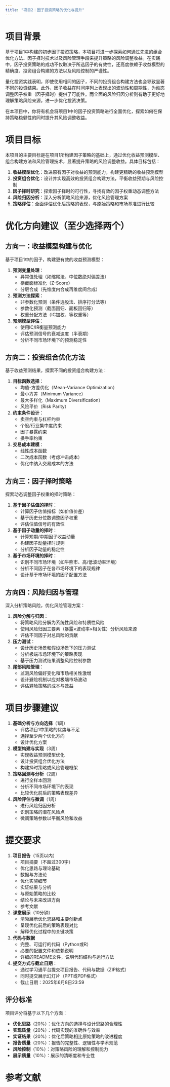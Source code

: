 ```yaml
---
title: "项目2：因子投资策略的优化与提升"
---
```


# 项目背景

基于项目1中构建的初步因子投资策略，本项目将进一步探索如何通过先进的组合优化方法、因子择时技术以及风险管理手段来提升策略的风险调整收益。在实践中，因子投资策略的成功不仅取决于所选因子的有效性，还高度依赖于收益模型的精确度、投资组合构建的方法以及风险控制的严谨性。

量化投资实践表明，即使使用相同的因子，不同的投资组合构建方法也会导致显著不同的投资结果。此外，因子收益在时间序列上表现出的波动性和周期性，为动态调整因子权重（因子择时）提供了可能性。而全面的风险归因分析则有助于更好地理解策略风险来源，进一步优化投资决策。

在本项目中，你将有机会将项目1中的因子投资策略进行全面优化，探索如何在保持策略稳健性的同时提升其风险调整收益。

# 项目目标

本项目的主要目标是在项目1所构建因子策略的基础上，通过优化收益预测模型、组合构建方法和风险管理技术，显著提升策略的风险调整收益。具体目标包括：

1. **收益模型优化**：改进原有因子对收益的预测能力，构建更精确的收益预测模型
2. **投资组合优化**：设计并实现高效的投资组合构建方法，平衡收益预期与风险控制
3. **因子择时研究**：探索因子择时的可行性，寻找有效的因子权重动态调整方法
4. **风险归因分析**：深入分析策略风险来源，优化风险管理方案
5. **策略评估**：全面评估优化后策略的表现，与原始策略和市场基准进行比较

# 优化方向建议（至少选择两个）

## 方向一：收益模型构建与优化

基于项目1中的因子，构建更有效的收益预测模型：

1. **预测变量处理**：
   - 异常值处理（如缩尾法、中位数绝对偏差法）
   - 横截面标准化（Z-Score）
   - 分层合成（先维度内合成再维度间合成）

2. **预测方法探索**：
   - 非参数化预测（条件选股法、排序打分法等）
   - 参数化预测（截面回归、面板回归等）
   - 权重分配方法（IC加权、等权重等）

3. **预测模型评估**：
   - 使用IC/IR衡量预测能力
   - 评估预测信号的衰减速度（半衰期）
   - 分析不同市场环境下的预测稳定性

## 方向二：投资组合优化方法

基于收益预测结果，探索不同的投资组合构建方法：

1. **目标函数选择**：
   - 均值-方差优化（Mean-Variance Optimization）
   - 最小方差（Minimum Variance）
   - 最大多样化（Maximum Diversification）
   - 风险平价（Risk Parity）

2. **约束条件设计**：
   - 卖空约束与杠杆约束
   - 个股/行业集中度约束
   - 因子暴露约束
   - 换手率约束

3. **交易成本建模**：
   - 线性成本函数
   - 二次成本函数（考虑冲击成本）
   - 优化中纳入交易成本的方法

## 方向三：因子择时策略

探索动态调整因子权重的择时策略：

1. **基于因子估值的择时**：
   - 计算因子估值指标（如价值价差）
   - 基于历史分位数调整因子权重
   - 评估估值信号的有效性

2. **基于因子动量的择时**：
   - 计算短期/中期因子收益动量
   - 构建因子动量择时规则
   - 分析因子动量的稳定性

3. **基于市场环境的择时**：
   - 识别不同市场环境（如牛熊市、高/低波动率环境）
   - 分析不同因子在各市场环境下的表现规律
   - 设计基于市场环境的因子配置方法

## 方向四：风险归因与管理

深入分析策略风险，优化风险管理方案：

1. **风险分解与归因**：
   - 将策略风险分解为系统性风险和特质性风险
   - 使用风险归因三要素（暴露×波动率×相关性）分析风险来源
   - 评估不同因子对总风险的贡献

2. **压力测试**：
   - 设计历史场景和假设场景下的压力测试
   - 分析极端市场环境下的策略表现
   - 基于压力测试结果调整风险控制参数

3. **尾部风险管理**：
   - 监测风险偏好变化和市场相关性激增
   - 设计避险机制以应对极端市场波动
   - 评估避险策略的成本与效益

# 项目步骤建议

1. **基础分析与方向选择**（1周）
   - 评估项目1中策略的优势与不足
   - 选择至少两个优化方向
   - 设计优化方案

2. **模型构建与实现**（3周）
   - 实现收益预测模型优化
   - 设计投资组合优化方法
   - 构建择时策略或风险管理框架

3. **策略回测与分析**（2周）
   - 进行全样本回测
   - 分析不同市场环境下的表现
   - 比较优化前后的策略表现差异

4. **风险评估与微调**（1周）
   - 进行风险归因分析
   - 识别策略的潜在风险点
   - 微调策略参数以平衡风险和收益

# 提交要求

1. **项目报告**（15页以内）
   - 项目摘要（不超过300字）
   - 优化思路与理论基础
   - 数据与方法论
   - 优化实施细节
   - 实证结果与分析
   - 与原始策略的比较
   - 结论与未来改进方向
   - 参考文献

2. **课堂展示**（10分钟）
   - 清晰展示优化思路和主要创新点
   - 呈现优化前后的策略表现对比
   - 解释优化过程中的关键决策

3. **代码与数据**
   - 完整、可运行的代码（Python或R）
   - 必要的配置文件和依赖说明
   - 详细的README文件，说明代码结构与运行方法

4. **提交方式与截止日期**：
   - 通过学习通平台提交项目报告、代码与数据（ZIP格式）
   - 同时提交展示幻灯片（PPT或PDF格式）
   - 截止日期：2025年6月8日23:59

## 评分标准

项目评分将基于以下几个方面：

- **优化思路**（20%）：优化方向的选择与设计思路的合理性
- **实现质量**（20%）：代码实现的准确性与效率
- **实证结果**（20%）：优化后策略相比原始策略的改进程度
- **报告质量**（20%）：报告的完整性、逻辑性与学术规范
- **风险控制**（10%）：对策略风险的理解和控制能力
- **展示质量**（10%）：展示的清晰度和专业性

# 参考文献
